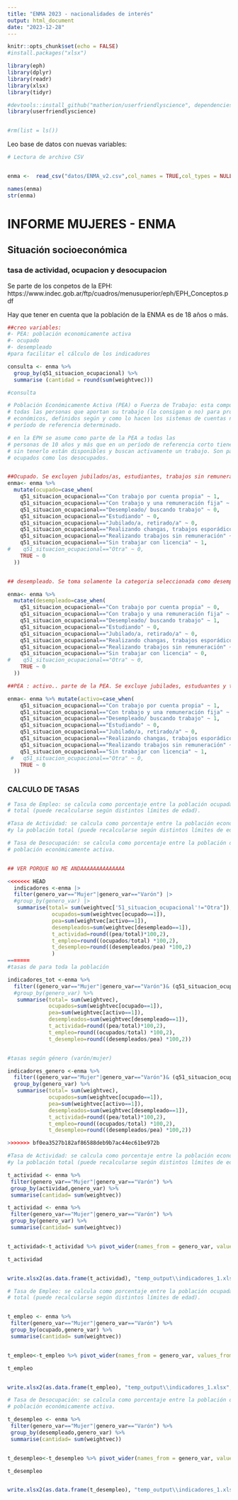 ```yaml
---
title: "ENMA 2023 - nacionalidades de interés"
output: html_document
date: "2023-12-28"
---
```


```r
knitr::opts_chunk$set(echo = FALSE)
#install.packages("xlsx")

library(eph)
library(dplyr)
library(readr)
library(xlsx)
library(tidyr)

#devtools::install_github("matherion/userfriendlyscience", dependencies=TRUE)
library(userfriendlyscience)


#rm(list = ls())
```





Leo base de datos con nuevas variables:

```r

# Lectura de archivo CSV


enma <-  read_csv("datos/ENMA_v2.csv",col_names = TRUE,col_types = NULL)


```

```r
names(enma)
str(enma)

```
# INFORME MUJERES - ENMA


## Situación socioeconómica


### tasa de actividad, ocupacion y desocupacion

Se parte de los conpetos de la EPH:  
https://www.indec.gob.ar/ftp/cuadros/menusuperior/eph/EPH_Conceptos.pdf  

Hay que tener en cuenta que la población de la ENMA es de 18 años o más.  


```r


##creo variables:
#- PEA: población economicamente activa
#- ocupado
#- desempleado
#para facilitar el cálculo de los indicadores

consulta <- enma %>% 
  group_by(q51_situacion_ocupacional) %>% 
  summarise (cantidad = round(sum(weightvec)))

#consulta

# Población Económicamente Activa (PEA) o Fuerza de Trabajo: esta compuesta por
# todas las personas que aportan su trabajo (lo consigan o no) para producir bienes y servicios
# económicos, definidos según y como lo hacen los sistemas de cuentas nacionales durante un
# período de referencia determinado. 

# en la EPH se asume como parte de la PEA a todas las
# personas de 10 años y más que en un período de referencia corto tienen trabajo y aquellos que
# sin tenerlo están disponibles y buscan activamente un trabajo. Son parte de la PEA tanto los
# ocupados como los desocupados. 


##Ocupado. Se excluyen jubilados/as, estudiantes, trabajos sin remuneración y desempleados
enma<- enma %>%
  mutate(ocupado=case_when(
    q51_situacion_ocupacional=="Con trabajo por cuenta propia" ~ 1,
    q51_situacion_ocupacional=="Con trabajo y una remuneración fija" ~ 1,
    q51_situacion_ocupacional=="Desempleado/ buscando trabajo" ~ 0,
    q51_situacion_ocupacional=="Estudiando" ~ 0,
    q51_situacion_ocupacional=="Jubilado/a, retirado/a" ~ 0,
    q51_situacion_ocupacional=="Realizando changas, trabajos esporádicos o subempleado" ~ 1,
    q51_situacion_ocupacional=="Realizando trabajos sin remuneración" ~ 0,
    q51_situacion_ocupacional=="Sin trabajar con licencia" ~ 1,
#    q51_situacion_ocupacional=="Otra" ~ 0,
    TRUE ~ 0
  ))


## desempleado. Se toma solamente la categoria seleccionada como desempleado/buscando empleo

enma<- enma %>%
  mutate(desempleado=case_when(
    q51_situacion_ocupacional=="Con trabajo por cuenta propia" ~ 0,
    q51_situacion_ocupacional=="Con trabajo y una remuneración fija" ~ 0,
    q51_situacion_ocupacional=="Desempleado/ buscando trabajo" ~ 1,
    q51_situacion_ocupacional=="Estudiando" ~ 0,
    q51_situacion_ocupacional=="Jubilado/a, retirado/a" ~ 0,
    q51_situacion_ocupacional=="Realizando changas, trabajos esporádicos o subempleado" ~ 0,
    q51_situacion_ocupacional=="Realizando trabajos sin remuneración" ~ 0,
    q51_situacion_ocupacional=="Sin trabajar con licencia" ~ 0,
#    q51_situacion_ocupacional=="Otra" ~ 0,
    TRUE ~ 0
  ))

##PEA : activo.. parte de la PEA. Se excluye jubilades, estuduantes y trabajo sin remuneracion

enma<- enma %>% mutate(activo=case_when(
    q51_situacion_ocupacional=="Con trabajo por cuenta propia" ~ 1,
    q51_situacion_ocupacional=="Con trabajo y una remuneración fija" ~ 1,
    q51_situacion_ocupacional=="Desempleado/ buscando trabajo" ~ 1,
    q51_situacion_ocupacional=="Estudiando" ~ 0,
    q51_situacion_ocupacional=="Jubilado/a, retirado/a" ~ 0,
    q51_situacion_ocupacional=="Realizando changas, trabajos esporádicos o subempleado" ~ 1,
    q51_situacion_ocupacional=="Realizando trabajos sin remuneración" ~ 0,
    q51_situacion_ocupacional=="Sin trabajar con licencia" ~ 1,
 #   q51_situacion_ocupacional=="Otra" ~ 0,
    TRUE ~ 0
  ))


```


### CALCULO DE TASAS

```r

# Tasa de Empleo: se calcula como porcentaje entre la población ocupada y la población
# total (puede recalcularse según distintos límites de edad). 

#Tasa de Actividad: se calcula como porcentaje entre la población económicamente activa
#y la población total (puede recalcularse según distintos límites de edad). 

# Tasa de Desocupación: se calcula como porcentaje entre la población desocupada y la
# población económicamente activa. 


## VER PORQUE NO ME ANDAAAAAAAAAAAAAA

<<<<<<< HEAD
  indicadores <-enma |> 
  filter(genero_var=="Mujer"|genero_var=="Varón") |>
  #group_by(genero_var) |>
   summarise(total= sum(weightvec['51_situacion_ocupacional'!="Otra"]),
              ocupados=sum(weightvec[ocupado==1]),
              pea=sum(weightvec[activo==1]),
              desempleados=sum(weightvec[desempleado==1]),
              t_actividad=round((pea/total)*100,2),
              t_empleo=round((ocupados/total) *100,2),
              t_desempleo=round((desempleados/pea) *100,2)
              )
=======
#tasas de para toda la población

indicadores_tot <-enma %>% 
  filter((genero_var=="Mujer"|genero_var=="Varón")& (q51_situacion_ocupacional!="Otra")) %>% 
  #group_by(genero_var) %>% 
   summarise(total= sum(weightvec),
             ocupados=sum(weightvec[ocupado==1]),
             pea=sum(weightvec[activo==1]),
             desempleados=sum(weightvec[desempleado==1]),
             t_actividad=round((pea/total)*100,2),
             t_empleo=round((ocupados/total) *100,2),
             t_desempleo=round((desempleados/pea) *100,2))


#tasas según género (varón/mujer)

indicadores_genero <-enma %>% 
  filter((genero_var=="Mujer"|genero_var=="Varón")& (q51_situacion_ocupacional!="Otra")) %>% 
  group_by(genero_var) %>% 
   summarise(total= sum(weightvec),
             ocupados=sum(weightvec[ocupado==1]),
             pea=sum(weightvec[activo==1]),
             desempleados=sum(weightvec[desempleado==1]),
             t_actividad=round((pea/total)*100,2),
             t_empleo=round((ocupados/total) *100,2),
             t_desempleo=round((desempleados/pea) *100,2))

>>>>>>> bf0ea3527b182af86588deb9b7ac44ec61be972b

#Tasa de Actividad: se calcula como porcentaje entre la población económicamente activa
#y la población total (puede recalcularse según distintos límites de edad). 

t_actividad <- enma %>% 
 filter(genero_var=="Mujer"|genero_var=="Varón") %>%
 group_by(actividad,genero_var) %>%
 summarise(cantidad= sum(weightvec))

t_actividad <- enma %>% 
 filter(genero_var=="Mujer"|genero_var=="Varón") %>%
 group_by(genero_var) %>%
 summarise(cantidad= sum(weightvec))


t_actividad<-t_actividad %>% pivot_wider(names_from = genero_var, values_from = cantidad)

t_actividad


write.xlsx2(as.data.frame(t_actividad), "temp_output\\indicadores_1.xlsx", row.names = FALSE, sheetName ="actividad",append = TRUE)

# Tasa de Empleo: se calcula como porcentaje entre la población ocupada y la población
# total (puede recalcularse según distintos límites de edad). 


t_empleo <- enma %>% 
 filter(genero_var=="Mujer"|genero_var=="Varón") %>%
 group_by(ocupado,genero_var) %>%
 summarise(cantidad= sum(weightvec)) 


t_empleo<-t_empleo %>% pivot_wider(names_from = genero_var, values_from = cantidad)

t_empleo


write.xlsx2(as.data.frame(t_empleo), "temp_output\\indicadores_1.xlsx", row.names = FALSE, sheetName ="ocupacion",append = TRUE)

# Tasa de Desocupación: se calcula como porcentaje entre la población desocupada y la
# población económicamente activa. 

t_desempleo <- enma %>% 
 filter(genero_var=="Mujer"|genero_var=="Varón") %>%
 group_by(desempleado,genero_var) %>%
 summarise(cantidad= sum(weightvec)) 


t_desempleo<-t_desempleo %>% pivot_wider(names_from = genero_var, values_from = cantidad)

t_desempleo


write.xlsx2(as.data.frame(t_desempleo), "temp_output\\indicadores_1.xlsx", row.names = FALSE, sheetName ="desempleo",append = TRUE)

```




















